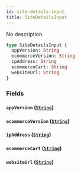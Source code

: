 ```yaml
---
id: site-details-input
title: SiteDetailsInput
---
```


No description

```graphql
type SiteDetailsInput {
  appVersion: String
  ecommerceVersion: String
  ipAddress: String
  ecommerceCart: String
  websiteUrl: String
}
```

### Fields

#### `appVersion` ([`String`](/schema/scalars/string))

#### `ecommerceVersion` ([`String`](/schema/scalars/string))

#### `ipAddress` ([`String`](/schema/scalars/string))

#### `ecommerceCart` ([`String`](/schema/scalars/string))

#### `websiteUrl` ([`String`](/schema/scalars/string))
